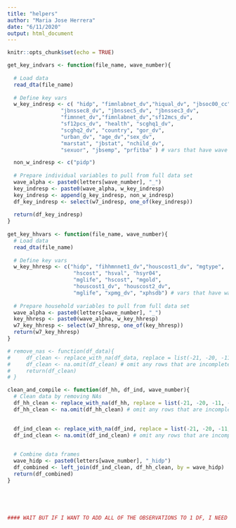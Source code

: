 ```yaml
---
title: "helpers"
author: "Maria Jose Herrera"
date: "6/11/2020"
output: html_document
---
```


```r
knitr::opts_chunk$set(echo = TRUE)
```

```r
get_key_indvars <- function(file_name, wave_number){
  
  # Load data
  read_dta(file_name)
  
  # Define key vars
  w_key_indresp <- c( "hidp", "fimnlabnet_dv","hiqual_dv", "jbsoc00_cc",
                 "jbnssec8_dv", "jbnssec5_dv", "jbnssec3_dv",
                 "fimnnet_dv","fimnlabnet_dv","sf12mcs_dv",
                 "sf12pcs_dv", "health", "scghq1_dv",
                 "scghq2_dv", "country", "gor_dv",
                 "urban_dv", "age_dv","sex_dv",
                 "marstat", "jbstat", "nchild_dv",
                 "sexuor", "jbsemp", "prfitba" ) # vars that have wave prefix

  non_w_indresp <- c("pidp")
  
  # Prepare individual variables to pull from full data set
  wave_alpha <- paste0(letters[wave_number], "_")
  key_indresp <- paste0(wave_alpha, w_key_indresp) 
  key_indresp <- append(g_key_indresp, non_w_indresp)
  df_key_indresp <- select(w7_indresp, one_of(key_indresp))
  
  return(df_key_indresp)
}
  
get_key_hhvars <- function(file_name, wave_number){
  # Load data
  read_dta(file_name)
  
  # Define key vars
  w_key_hhresp <- c("hidp", "fihhmnnet1_dv","houscost1_dv", "mgtype",
                     "hscost", "hsval", "hsyr04",
                     "mglife", "hscost", "mgold",
                     "houscost1_dv", "houscost2_dv",
                     "mglife", "xpmg_dv", "xphsdb") # vars that have wave prefix
  
  # Prepare household variables to pull from full data set
  wave_alpha <- paste0(letters[wave_number], "_")
  key_hhresp <- paste0(wave_alpha, w_key_hhresp)
  w7_key_hhresp <- select(w7_hhresp, one_of(key_hhresp))
  return(w7_key_hhresp)
}

# remove_nas <- function(df_data){
#     df_clean <- replace_with_na(df_data, replace = list(-21, -20, -11, -10, -9, -8, -7, -2, -1)) # replace "missing values" with NAs
#     df_clean <- na.omit(df_clean) # omit any rows that are incomplete observations
#     return(df_clean)
# }

clean_and_compile <- function(df_hh, df_ind, wave_number){
  # Clean data by removing NAs
  df_hh_clean <- replace_with_na(df_hh, replace = list(-21, -20, -11, -10, -9, -8, -7, -2, -1)) # replace "missing values" with NAs
  df_hh_clean <- na.omit(df_hh_clean) # omit any rows that are incomplete observations

  
  df_ind_clean <- replace_with_na(df_ind, replace = list(-21, -20, -11, -10, -9, -8, -7, -2, -1)) # replace "missing values" with NAs
  df_ind_clean <- na.omit(df_ind_clean) # omit any rows that are incomplete observations

    
  # Combine data frames
  wave_hidp <- paste0(letters[wave_number], "_hidp")
  df_combined <- left_join(df_ind_clean, df_hh_clean, by = wave_hidp)
  return(df_combined)
}





#### WAIT BUT IF I WANT TO ADD ALL OF THE OBSERVATIONS TO 1 DF, I NEED TO GENERALIZE VARIABLE NAMES, NO?


```


